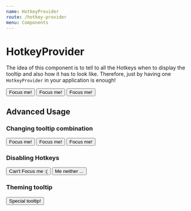 ```yaml
---
name: HotkeyProvider
route: /hotkey-provider
menu: Components
---
```



# HotkeyProvider

The idea of this component is to tell to all the Hotkeys when to display the tooltip and also how it has to look like. Therefore, just by having one `HotkeyProvider` in your application is enough!

<Props of={HotkeyProvider} />

<Playground>
  <HotkeyProvider>
    <Hotkey onPress="focus" combination="a">
      <button>Focus me!</button>
    </Hotkey>
    <Hotkey onPress="focus" combination="b">
      <button>Focus me!</button>
    </Hotkey>
    <Hotkey onPress="focus" combination="c">
      <button>Focus me!</button>
    </Hotkey>
  </HotkeyProvider>
</Playground>

## Advanced Usage

### Changing tooltip combination

<Playground>
  <HotkeyProvider tooltipCombination="shift+ctrl+h">
    <Hotkey onPress="focus" combination="a">
      <button>Focus me!</button>
    </Hotkey>
    <Hotkey onPress="focus" combination="b">
      <button>Focus me!</button>
    </Hotkey>
    <Hotkey onPress="focus" combination="c">
      <button>Focus me!</button>
    </Hotkey>
  </HotkeyProvider>
</Playground>

### Disabling Hotkeys

<Playground>
  <HotkeyProvider disabled>
    <Hotkey onPress="focus" combination="q">
      <button>Can't Focus me :(</button>
    </Hotkey>
    <Hotkey onPress="focus" combination="w">
      <button>Me neither ...</button>
    </Hotkey>
  </HotkeyProvider>
</Playground>

### Theming tooltip

<Playground>
  <HotkeyProvider tooltipCombination="shift+s">
    <Hotkey
      onPress="focus"
      combination="s"
      tooltipOptions={{
        theme: 'light',
        size: 'big',
        arrow: true,
      }}
    >
      <button>Special tooltip!</button>
    </Hotkey>
  </HotkeyProvider>
</Playground>
